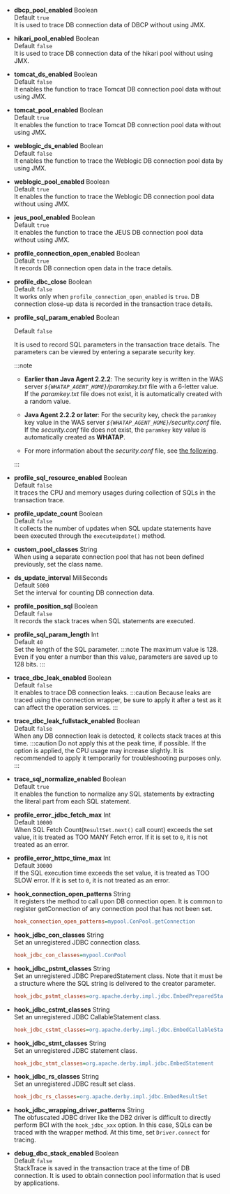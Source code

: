 -   **dbcp_pool_enabled** <span class='type'>Boolean</span><br/>
    Default `true`<br/>
    It is used to trace DB connection data of DBCP without using JMX.

-   **hikari_pool_enabled** <span class='type'>Boolean</span><br/>
    Default `false`<br/>
    It is used to trace DB connection data of the hikari pool without using JMX.

-   **tomcat_ds_enabled** <span class='type'>Boolean</span><br/>
    Default `false`<br/>
    It enables the function to trace Tomcat DB connection pool data without using JMX.

-   **tomcat_pool_enabled** <span class='type'>Boolean</span><br/>
    Default `true`<br/>
    It enables the function to trace Tomcat DB connection pool data without using JMX.

-   **weblogic_ds_enabled** <span class='type'>Boolean</span><br/>
    Default `false`<br/>
    It enables the function to trace the Weblogic DB connection pool data by using JMX.

-   **weblogic_pool_enabled** <span class='type'>Boolean</span><br/>
    Default `true`<br/>
     It enables the function to trace the Weblogic DB connection pool data without using JMX.

-   **jeus_pool_enabled** <span class='type'>Boolean</span><br/>
    Default `true`<br/>
    It enables the function to trace the JEUS DB connection pool data without using JMX.

-   **profile_connection_open_enabled** <span class='type'>Boolean</span><br/>
    Default `true`<br/>
    It records DB connection open data in the trace details.

-   **profile_dbc_close** <span class='type'>Boolean</span><br/>
    Default `false`<br/>
    It works only when `profile_connection_open_enabled` is `true`. DB connection close-up data is recorded in the transaction trace details.

-   **profile_sql_param_enabled** <span class='type'>Boolean</span>

    Default `false`

    It is used to record SQL parameters in the transaction trace details. The parameters can be viewed by entering a separate security key.

    :::note

    -   **Earlier than Java Agent 2.2.2**: The security key is written in the WAS server _`${WHATAP_AGENT_HOME}`/paramkey.txt_ file with a 6-letter value. If the _paramkey.txt_ file does not exist, it is automatically created with a random value.

    -   **Java Agent 2.2.2 or later**: For the security key, check the `paramkey` key value in the WAS server _`${WHATAP_AGENT_HOME}`/security.conf_ file. If the _security.conf_ file does not exist, the `paramkey` key value is automatically created as **WHATAP**.

    -   For more information about the _security.conf_ file, see [the following](install-agent#agent-files).

    :::

-   **profile_sql_resource_enabled** <span class='type'>Boolean</span><br/>
    Default `false`<br/>
    It traces the CPU and memory usages during collection of SQLs in the transaction trace.

-   **profile_update_count** <span class='type'>Boolean</span><br/>
    Default `false`<br/>
    It collects the number of updates when SQL update statements have been executed through the `executeUpdate()` method.

-   **custom_pool_classes** <span class='type'>String</span><br/>
    When using a separate connection pool that has not been defined previously, set the class name.

-   **ds_update_interval** <span class='type'>MiliSeconds</span><br/>
    Default `5000`<br/>
    Set the interval for counting DB connection data.

-   **profile_position_sql** <span class='type'>Boolean</span><br/>
    Default `false`<br/>
    It records the stack traces when SQL statements are executed.

-   **profile_sql_param_length** <span class='type'>Int</span><br/>
    Default `40`<br/>
    Set the length of the SQL parameter.
    :::note
    The maximum value is 128. Even if you enter a number than this value, parameters are saved up to 128 bits.
    :::

-   **trace_dbc_leak_enabled** <span class='type'>Boolean</span><br/>
    Default `false`<br/>
    It enables to trace DB connection leaks.
    :::caution
    Because leaks are traced using the connection wrapper, be sure to apply it after a test as it can affect the operation services.
    :::

-   **trace_dbc_leak_fullstack_enabled** <span class='type'>Boolean</span><br/>
    Default `false`<br/>
    When any DB connection leak is detected, it collects stack traces at this time.
    :::caution
    Do not apply this at the peak time, if possible. If the option is applied, the CPU usage may increase slightly. It is recommended to apply it temporarily for troubleshooting purposes only.
    :::

-   **trace_sql_normalize_enabled** <span class='type'>Boolean</span><br/>
    Default `true`<br/>
    It enables the function to normalize any SQL statements by extracting the literal part from each SQL statement.

-   **profile_error_jdbc_fetch_max** <span class='type'>Int</span><br/>
    Default `10000`<br/>
    When SQL Fetch Count(`ResultSet.next()` call count) exceeds the set value, it is treated as TOO MANY Fetch error. If it is set to `0`, it is not treated as an error.

-   **profile_error_httpc_time_max** <span class='type'>Int</span><br/>
    Default `30000`<br/>
    If the SQL execution time exceeds the set value, it is treated as TOO SLOW error. If it is set to `0`, it is not treated as an error.

-   **hook_connection_open_patterns** <span class='type'>String</span><br/>
       It registers the method to call upon DB connection open. It is common to register getConnection of any connection pool that has not been set.

    ```ini title='예시'
    hook_connection_open_patterns=mypool.ConPool.getConnection
    ```

-   **hook_jdbc_con_classes** <span class='type'>String</span><br/>
      Set an unregistered JDBC connection class.

    ```ini title='예시'
    hook_jdbc_con_classes=mypool.ConPool
    ```

-   **hook_jdbc_pstmt_classes** <span class='type'>String</span><br/>
       Set an unregistered JDBC PreparedStatement class. Note that it must be a structure where the SQL string is delivered to the creator parameter.

    ```ini title='예시'
    hook_jdbc_pstmt_classes=org.apache.derby.impl.jdbc.EmbedPreparedStatement
    ```

-   **hook_jdbc_cstmt_classes** <span class='type'>String</span><br/>
      Set an unregistered JDBC CallableStatement class.

    ```ini title='예시'
    hook_jdbc_cstmt_classes=org.apache.derby.impl.jdbc.EmbedCallableStatement
    ```

-   **hook_jdbc_stmt_classes** <span class='type'>String</span><br/>
      Set an unregistered JDBC statement class.

    ```ini title='예시'
    hook_jdbc_stmt_classes=org.apache.derby.impl.jdbc.EmbedStatement
    ```

-   **hook_jdbc_rs_classes** <span class='type'>String</span><br/>
      Set an unregistered JDBC result set class.

    ```ini title='예시'
    hook_jdbc_rs_classes=org.apache.derby.impl.jdbc.EmbedResultSet
    ```

-   **hook_jdbc_wrapping_driver_patterns** <span class='type'>String</span><br/>
    The obfuscated JDBC driver like the DB2 driver is difficult to directly perform BCI with the `hook_jdbc_xxx` option. In this case, SQLs can be traced with the wrapper method. At this time, set `Driver.connect` for tracing.

-   **debug_dbc_stack_enabled** <span class='type'>Boolean</span><br/>
    Default `false`<br/>
    StackTrace is saved in the transaction trace at the time of DB connection. It is used to obtain connection pool information that is used by applications.
